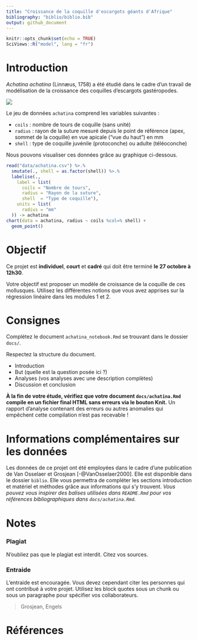 ```yaml
---
title: "Croissance de la coquille d'escargots géants d'Afrique"
bibliography: "biblio/biblio.bib"
output: github_document
---
```


```r
knitr::opts_chunk$set(echo = TRUE)
SciViews::R("model", lang = "fr")
```

# Introduction

*Achatina achatina* (Linnæus, 1758) a été étudié dans le cadre d'un travail de modélisation de la croissance des coquilles d'escargots gastéropodes.

![](images/achatina.png)

Le jeu de données `achatina` comprend les variables suivantes :

-   `coils` : nombre de tours de coquille (sans unité)
-   `radius` : rayon de la suture mesuré depuis le point de référence (apex, sommet de la coquille) en vue apicale ("vue du haut") en mm
-   `shell` : type de coquille juvénile (protoconche) ou adulte (téléoconche)

Nous pouvons visualiser ces données grâce au graphique ci-dessous.

```r
read("data/achatina.csv") %>.%
  smutate(., shell = as.factor(shell)) %>.%
  labelise(.,
    label = list(
      coils = "Nombre de tours",
      radius = "Rayon de la suture",
      shell  = "Type de coquille"),
    units = list(
      radius = "mm"
  )) -> achatina
chart(data = achatina, radius ~ coils %col=% shell) +
  geom_point()
```

# Objectif

Ce projet est **individuel**, **court** et **cadré** qui doit être terminé **le 27 octobre à 12h30**.

Votre objectif est proposer un modèle de croissance de la coquille de ces mollusques. Utilisez les différentes notions que vous avez apprises sur la régression linéaire dans les modules 1 et 2.

# Consignes

Complétez le document `achatina_notebook.Rmd` se trouvant dans le dossier `docs/`.

Respectez la structure du document.

-   Introduction
-   But (quelle est la question posée ici ?)
-   Analyses (vos analyses avec une description complètes)
-   Discussion et conclusion

**À la fin de votre étude, vérifiez que votre document `docs/achatina.Rmd` compile en un fichier final HTML sans erreurs via le bouton Knit.** Un rapport d'analyse contenant des erreurs ou autres anomalies qui empêchent cette compilation n'est pas recevable !

# Informations complémentaires sur les données

Les données de ce projet ont été employées dans le cadre d'une publication de Van Osselaer et Grosjean [-@VanOsselaer2000]. Elle est disponible dans le dossier `biblio`. Elle vous permettra de compléter les sections introduction et matériel et méthodes grâce aux informations qui s'y trouvent. *Vous pouvez vous inspirer des balises utilisées dans `README.Rmd` pour vos références bibliographiques dans `docs/achatina.Rmd`.*

# Notes

### Plagiat

N'oubliez pas que le plagiat est interdit. Citez vos sources.

### Entraide

L'entraide est encouragée. Vous devez cependant citer les personnes qui ont contribué à votre projet. Utilisez les block quotes sous un chunk ou sous un paragraphe pour spécifier vos collaborateurs.

> Grosjean, Engels

# Références {.unnumbered}
